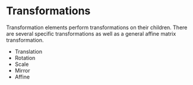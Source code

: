 
<Meta title="Reference/Transformations/Introduction" />

# Transformations

Transformation elements perform transformations on their children. There are several specific transformations as well as a general affine matrix transformation.

- <LinkTo kind="reference-transformations-translation">Translation</LinkTo>
- <LinkTo kind="reference-transformations-rotation">Rotation</LinkTo>
- <LinkTo kind="reference-transformations-scale">Scale</LinkTo>
- <LinkTo kind="reference-transformations-mirror">Mirror</LinkTo>
- <LinkTo kind="reference-transformations-affine">Affine</LinkTo>
